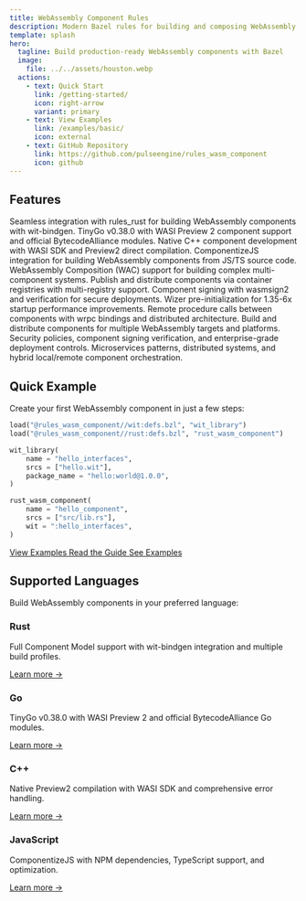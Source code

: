 ```yaml
---
title: WebAssembly Component Rules
description: Modern Bazel rules for building and composing WebAssembly components with multi-language support.
template: splash
hero:
  tagline: Build production-ready WebAssembly components with Bazel
  image:
    file: ../../assets/houston.webp
  actions:
    - text: Quick Start
      link: /getting-started/
      icon: right-arrow
      variant: primary
    - text: View Examples
      link: /examples/basic/
      icon: external
    - text: GitHub Repository
      link: https://github.com/pulseengine/rules_wasm_component
      icon: github
---
```



## Features

<CardGrid stagger>
	<Card title="Rust Integration" icon="seti:rust">
		Seamless integration with rules_rust for building WebAssembly components with wit-bindgen.
	</Card>
	<Card title="Go Support" icon="seti:go">
		TinyGo v0.38.0 with WASI Preview 2 component support and official BytecodeAlliance modules.
	</Card>
	<Card title="C++ Components" icon="seti:cpp">
		Native C++ component development with WASI SDK and Preview2 direct compilation.
	</Card>
	<Card title="JavaScript/TypeScript" icon="seti:javascript">
		ComponentizeJS integration for building WebAssembly components from JS/TS source code.
	</Card>
	<Card title="WAC Composition" icon="puzzle">
		WebAssembly Composition (WAC) support for building complex multi-component systems.
	</Card>
	<Card title="OCI Publishing" icon="docker">
		Publish and distribute components via container registries with multi-registry support.
	</Card>
	<Card title="Digital Signing" icon="lock">
		Component signing with wasmsign2 and verification for secure deployments.
	</Card>
	<Card title="Performance" icon="rocket">
		Wizer pre-initialization for 1.35-6x startup performance improvements.
	</Card>
	<Card title="WRPC Integration" icon="connection">
		Remote procedure calls between components with wrpc bindings and distributed architecture.
	</Card>
	<Card title="Multi-Architecture" icon="globe">
		Build and distribute components for multiple WebAssembly targets and platforms.
	</Card>
	<Card title="Enterprise Security" icon="shield">
		Security policies, component signing verification, and enterprise-grade deployment controls.
	</Card>
	<Card title="Advanced Composition" icon="workflow">
		Microservices patterns, distributed systems, and hybrid local/remote component orchestration.
	</Card>
</CardGrid>

## Quick Example

Create your first WebAssembly component in just a few steps:

```python title="BUILD.bazel"
load("@rules_wasm_component//wit:defs.bzl", "wit_library")
load("@rules_wasm_component//rust:defs.bzl", "rust_wasm_component")

wit_library(
    name = "hello_interfaces",
    srcs = ["hello.wit"],
    package_name = "hello:world@1.0.0",
)

rust_wasm_component(
    name = "hello_component",
    srcs = ["src/lib.rs"],
    wit = ":hello_interfaces",
)
```

<div class="demo-buttons">
  <a href="https://github.com/pulseengine/rules_wasm_component/tree/main/examples/basic" class="demo-button">
    View Examples
  </a>
  <a href="/getting-started/" class="demo-button">
    Read the Guide
  </a>
  <a href="/examples/" class="demo-button">
    See Examples
  </a>
</div>

## Supported Languages

Build WebAssembly components in your preferred language:

<div class="feature-grid">
  <div class="feature-card">
    <h3>Rust</h3>
    <p>Full Component Model support with wit-bindgen integration and multiple build profiles.</p>
    <a href="/languages/rust/">Learn more →</a>
  </div>
  <div class="feature-card">
    <h3>Go</h3>
    <p>TinyGo v0.38.0 with WASI Preview 2 and official BytecodeAlliance Go modules.</p>
    <a href="/languages/go/">Learn more →</a>
  </div>
  <div class="feature-card">
    <h3>C++</h3>
    <p>Native Preview2 compilation with WASI SDK and comprehensive error handling.</p>
    <a href="/languages/cpp/">Learn more →</a>
  </div>
  <div class="feature-card">
    <h3>JavaScript</h3>
    <p>ComponentizeJS with NPM dependencies, TypeScript support, and optimization.</p>
    <a href="/languages/javascript/">Learn more →</a>
  </div>
</div>
